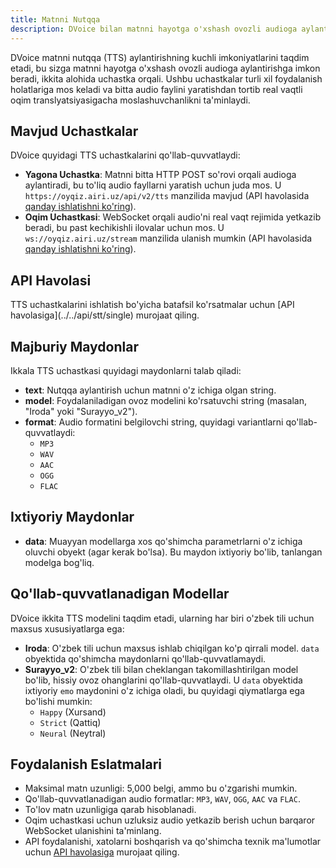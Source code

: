 ```yaml
---
title: Matnni Nutqqa
description: DVoice bilan matnni hayotga o'xshash ovozli audioga aylantirishni o'rnating
---
```


DVoice matnni nutqqa (TTS) aylantirishning kuchli imkoniyatlarini taqdim etadi, bu sizga matnni hayotga o'xshash ovozli audioga aylantirishga imkon beradi, ikkita alohida uchastka orqali. Ushbu uchastkalar turli xil foydalanish holatlariga mos keladi va bitta audio faylini yaratishdan tortib real vaqtli oqim translyatsiyasigacha moslashuvchanlikni ta'minlaydi.

## Mavjud Uchastkalar

DVoice quyidagi TTS uchastkalarini qo'llab-quvvatlaydi:

- **Yagona Uchastka**: Matnni bitta HTTP POST so'rovi orqali audioga aylantiradi, bu to'liq audio fayllarni yaratish uchun juda mos. U `https://oyqiz.airi.uz/api/v2/tts` manzilida mavjud (API havolasida [qanday ishlatishni ko'ring](../../api/tts/single)).
- **Oqim Uchastkasi**: WebSocket orqali audio'ni real vaqt rejimida yetkazib beradi, bu past kechikishli ilovalar uchun mos. U `ws://oyqiz.airi.uz/stream` manzilida ulanish mumkin (API havolasida [qanday ishlatishni ko'ring](../../api/tts/stream)).

## API Havolasi

<Callout type="info">
  TTS uchastkalarini ishlatish bo'yicha batafsil ko'rsatmalar uchun [API
  havolasiga](../../api/stt/single) murojaat qiling.
</Callout>

## Majburiy Maydonlar

Ikkala TTS uchastkasi quyidagi maydonlarni talab qiladi:

- **text**: Nutqqa aylantirish uchun matnni o'z ichiga olgan string.
- **model**: Foydalaniladigan ovoz modelini ko'rsatuvchi string (masalan, "Iroda" yoki "Surayyo_v2").
- **format**: Audio formatini belgilovchi string, quyidagi variantlarni qo'llab-quvvatlaydi:
  - `MP3`
  - `WAV`
  - `AAC`
  - `OGG`
  - `FLAC`

## Ixtiyoriy Maydonlar

- **data**: Muayyan modellarga xos qo'shimcha parametrlarni o'z ichiga oluvchi obyekt (agar kerak bo'lsa). Bu maydon ixtiyoriy bo'lib, tanlangan modelga bog'liq.

## Qo'llab-quvvatlanadigan Modellar

DVoice ikkita TTS modelini taqdim etadi, ularning har biri o'zbek tili uchun maxsus xususiyatlarga ega:

- **Iroda**: O'zbek tili uchun maxsus ishlab chiqilgan ko'p qirrali model. `data` obyektida qo'shimcha maydonlarni qo'llab-quvvatlamaydi.
- **Surayyo_v2**: O'zbek tili bilan cheklangan takomillashtirilgan model bo'lib, hissiy ovoz ohanglarini qo'llab-quvvatlaydi. U `data` obyektida ixtiyoriy `emo` maydonini o'z ichiga oladi, bu quyidagi qiymatlarga ega bo'lishi mumkin:
  - `Happy` (Xursand)
  - `Strict` (Qattiq)
  - `Neural` (Neytral)

## Foydalanish Eslatmalari

- Maksimal matn uzunligi: 5,000 belgi, ammo bu o'zgarishi mumkin.
- Qo'llab-quvvatlanadigan audio formatlar: `MP3`, `WAV`, `OGG`, `AAC` va `FLAC`.
- To'lov matn uzunligiga qarab hisoblanadi.
- Oqim uchastkasi uchun uzluksiz audio yetkazib berish uchun barqaror WebSocket ulanishini ta'minlang.
- API foydalanishi, xatolarni boshqarish va qo'shimcha texnik ma'lumotlar uchun [API havolasiga](../../api/tts/single) murojaat qiling.
